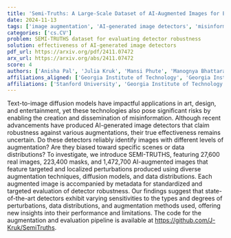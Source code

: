 ```yaml
---
title: 'Semi-Truths: A Large-Scale Dataset of AI-Augmented Images for Evaluating Robustness of AI-Generated Image detectors'
date: 2024-11-13
tags: ['image augmentation', 'AI-generated image detectors', 'misinformation', 'metadata for evaluation', 'dataset creation', 'robustness evaluation', 'text-to-image diffusion models']
categories: ['cs.CV']
problem: SEMI-TRUTHS dataset for evaluating detector robustness
solution: effectiveness of AI-generated image detectors
pdf_url: https://arxiv.org/pdf/2411.07472
arx_url: https://arxiv.org/abs/2411.07472
score: 4
authors: ['Anisha Pal', 'Julia Kruk', 'Mansi Phute', 'Manognya Bhattaram', 'Diyi Yang', 'Duen Horng Chau', 'Judy Hoffman']
affiliations_aligned: ['Georgia Institute of Technology', 'Georgia Institute of Technology', 'Georgia Institute of Technology', 'Georgia Institute of Technology', 'Stanford University', 'Georgia Institute of Technology', 'Georgia Institute of Technology']
affiliations: ['Stanford University', 'Georgia Institute of Technology']
---
```



Text-to-image diffusion models have impactful applications in art, design, and entertainment, yet these technologies also pose significant risks by enabling the creation and dissemination of misinformation. Although recent advancements have produced AI-generated image detectors that claim robustness against various augmentations, their true effectiveness remains uncertain. Do these detectors reliably identify images with different levels of augmentation? Are they biased toward specific scenes or data distributions? To investigate, we introduce SEMI-TRUTHS, featuring 27,600 real images, 223,400 masks, and 1,472,700 AI-augmented images that feature targeted and localized perturbations produced using diverse augmentation techniques, diffusion models, and data distributions. Each augmented image is accompanied by metadata for standardized and targeted evaluation of detector robustness. Our findings suggest that state-of-the-art detectors exhibit varying sensitivities to the types and degrees of perturbations, data distributions, and augmentation methods used, offering new insights into their performance and limitations. The code for the augmentation and evaluation pipeline is available at https://github.com/J-Kruk/SemiTruths.
